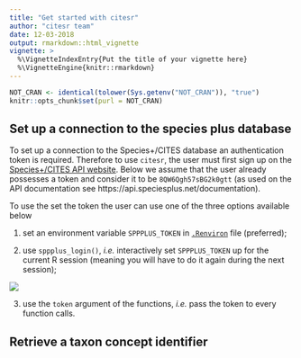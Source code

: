 ```yaml
---
title: "Get started with citesr"
author: "citesr team"
date: 12-03-2018
output: rmarkdown::html_vignette
vignette: >
  %\VignetteIndexEntry{Put the title of your vignette here}
  %\VignetteEngine{knitr::rmarkdown}
---
```



```r
NOT_CRAN <- identical(tolower(Sys.getenv("NOT_CRAN")), "true")
knitr::opts_chunk$set(purl = NOT_CRAN)
```
<!-- https://cran.r-project.org/web/packages/httr/vignettes/secrets.html -->


## Set up a connection to the species plus database

To set up a connection to the Species+/CITES database an authentication token
is required. Therefore to use `citesr`, the user must first sign up on the
[Species+/CITES API website](http://api.speciesplus.net/users/sign_up).
Below we assume that the user already possesses a token and consider it
to be `8QW6Qgh57sBG2k0gtt` (as used on the API documentation see
https://api.speciesplus.net/documentation).

To use the set the token the user can use one of the three options available below

1. set an environment variable `SPPPLUS_TOKEN` in  [`.Renviron`](https://stat.ethz.ch/R-manual/R-devel/library/base/html/Startup.html) file (preferred);

2. use `sppplus_login()`, *i.e.* interactively set `SPPPLUS_TOKEN` up
for the current R session (meaning you will have to do it again during the next session);

![](inst/assets/img/sppplus_login.png)

3. use the `token` argument of the functions, *i.e.* pass the token to every
function calls.


## Retrieve a taxon concept identifier 

##

